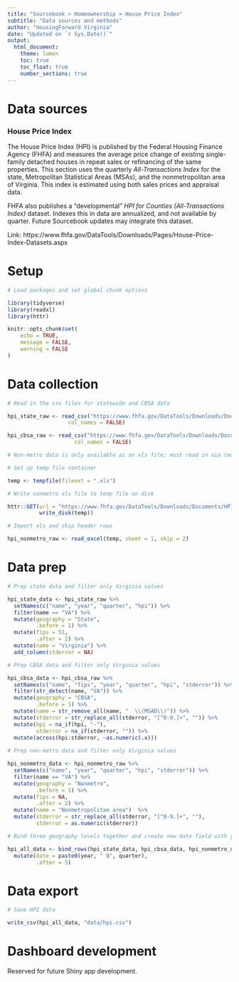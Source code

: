 ```yaml
---
title: "Sourcebook > Homeownership > House Price Index"
subtitle: "Data sources and methods"
author: "HousingForward Virginia"
date: "Updated on `r Sys.Date()`"
output:
  html_document:
    theme: lumen
    toc: true
    toc_float: true
    number_sections: true
---
```


# Data sources

### House Price Index {-}

The House Price Index (HPI) is published by the Federal Housing Finance Agency (FHFA) and measures the average price change of existing single-family detached houses in repeat sales or refinancing of the same properties. This section uses the quarterly *All-Transactions Index* for the state, Metropolitan Statistical Areas (MSAs), and the nonmetropolitan area of Virginia. This index is estimated using both sales prices and appraisal data.

FHFA also publishes a "developmental" *HPI for Counties (All-Transactions Index)* dataset. Indexes this in data are annualized, and not available by quarter. Future Sourcebook updates may integrate this dataset.

Link: https://www.fhfa.gov/DataTools/Downloads/Pages/House-Price-Index-Datasets.aspx

# Setup

```r

# Load packages and set global chunk options

library(tidyverse)
library(readxl)
library(httr)

knitr::opts_chunk$set(
	echo = TRUE,
	message = FALSE,
	warning = FALSE
)
```

# Data collection

```r

# Read in the csv files for statewide and CBSA data

hpi_state_raw <- read_csv("https://www.fhfa.gov/DataTools/Downloads/Documents/HPI/HPI_AT_state.csv",
                   col_names = FALSE)

hpi_cbsa_raw <- read_csv("https://www.fhfa.gov/DataTools/Downloads/Documents/HPI/HPI_AT_metro.csv",
                     col_names = FALSE)

# Non-metro data is only available as an xls file; must read in via temp file

# Set up temp file container

temp <- tempfile(fileext = ".xls")

# Write nonmetro xls file to temp file on disk

httr::GET(url = "https://www.fhfa.gov/DataTools/Downloads/Documents/HPI/HPI_AT_nonmetro.xls",
          write_disk(temp))

# Import xls and skip header rows

hpi_nonmetro_raw <- read_excel(temp, sheet = 1, skip = 2)
```

# Data prep

```r

# Prep state data and filter only Virginia values

hpi_state_data <- hpi_state_raw %>% 
  setNames(c("name", "year", "quarter", "hpi")) %>% 
  filter(name == "VA") %>% 
  mutate(geography = "State",
         .before = 1) %>%
  mutate(fips = 51,
         .after = 2) %>% 
  mutate(name = "Virginia") %>% 
  add_column(stderror = NA)

# Prep CBSA data and filter only Virginia values

hpi_cbsa_data <- hpi_cbsa_raw %>% 
  setNames(c("name", "fips", "year", "quarter", "hpi", "stderror")) %>% 
  filter(str_detect(name, "VA")) %>% 
  mutate(geography = "CBSA",
         .before = 1) %>% 
  mutate(name = str_remove_all(name, "  \\(MSAD\\)")) %>% 
  mutate(stderror = str_replace_all(stderror, "[^0-9.]+", "")) %>% 
  mutate(hpi = na_if(hpi, "-"),
         stderror = na_if(stderror, "")) %>% 
  mutate(across(hpi:stderror, ~as.numeric(.x)))
  
# Prep non-metro data and filter only Virginia values

hpi_nonmetro_data <- hpi_nonmetro_raw %>% 
  setNames(c("name", "year", "quarter", "hpi", "stderror")) %>%
  filter(name == "VA") %>% 
  mutate(geography = "Nonmetro",
         .before = 1) %>%
  mutate(fips = NA,
         .after = 2) %>% 
  mutate(name = "Nonmetropolitan area")  %>% 
  mutate(stderror = str_replace_all(stderror, "[^0-9.]+", ""),
         stderror = as.numeric(stderror))

# Bind three geography levels together and create new date field with year and quarter

hpi_all_data <- bind_rows(hpi_state_data, hpi_cbsa_data, hpi_nonmetro_data) %>% 
  mutate(date = paste0(year, " Q", quarter),
         .after = 5)

```

# Data export

```r

# Save HPI data

write_csv(hpi_all_data, "data/hpi.csv")

```

# Dashboard development

Reserved for future Shiny app development.